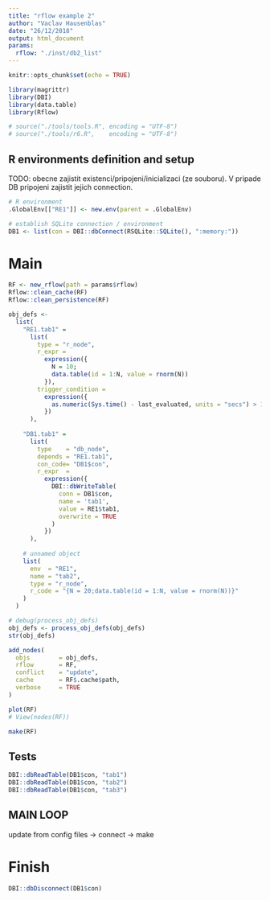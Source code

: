 ```yaml
---
title: "rflow example 2"
author: "Vaclav Hausenblas"
date: "26/12/2018"
output: html_document
params:
  rflow: "./inst/db2_list"
---
```



```r
knitr::opts_chunk$set(echo = TRUE)
```


```r
library(magrittr)
library(DBI)
library(data.table)
library(Rflow)

# source("./tools/tools.R", encoding = "UTF-8")
# source("./tools/r6.R",    encoding = "UTF-8")
```


## R environments definition and setup

TODO: obecne zajistit existenci/pripojeni/inicializaci (ze souboru). V pripade DB pripojeni zajistit jejich connection. 

```r
# R environment
.GlobalEnv[["RE1"]] <- new.env(parent = .GlobalEnv)

# establish SQLite connection / environment
DB1 <- list(con = DBI::dbConnect(RSQLite::SQLite(), ":memory:"))
```

# Main

```r
RF <- new_rflow(path = params$rflow)
Rflow::clean_cache(RF)
Rflow::clean_persistence(RF)
```



```r
obj_defs <- 
  list(
    "RE1.tab1" =
      list(
        type = "r_node",
        r_expr =
          expression({
            N = 10; 
            data.table(id = 1:N, value = rnorm(N))
          }),
        trigger_condition = 
          expression({
            as.numeric(Sys.time() - last_evaluated, units = "secs") > 10
          })
      ), 
    
    "DB1.tab1" = 
      list(
        type    = "db_node",
        depends = "RE1.tab1",
        con_code= "DB1$con",
        r_expr  = 
          expression({
            DBI::dbWriteTable(
              conn = DB1$con, 
              name = 'tab1', 
              value = RE1$tab1, 
              overwrite = TRUE
            )
          })
      ), 
    
    # unnamed object
    list(
      env  = "RE1",
      name = "tab2",
      type = "r_node",
      r_code = "{N = 20;data.table(id = 1:N, value = rnorm(N))}"
    )
  )

# debug(process_obj_defs)
obj_defs <- process_obj_defs(obj_defs)
str(obj_defs)

```

```r
add_nodes(
  objs        = obj_defs,
  rflow       = RF,
  conflict    = "update",
  cache       = RF$.cache$path,
  verbose     = TRUE
)

```


```r
plot(RF)
# View(nodes(RF))
```

```r
make(RF)
```


## Tests

```r
DBI::dbReadTable(DB1$con, "tab1")
DBI::dbReadTable(DB1$con, "tab2")
DBI::dbReadTable(DB1$con, "tab3")
```



## MAIN LOOP

update from config files -> connect -> make


# Finish

```r
DBI::dbDisconnect(DB1$con)
```

<!-- ```{r, save DAG} -->
<!-- if (!dir.exists("./.rflow")) dir.create(path = "./.rflow") -->
<!-- save(list = ls(DAG, all.names = TRUE), envir = DAG, file = "./.rflow/DAG.RData") -->
<!-- ``` -->

